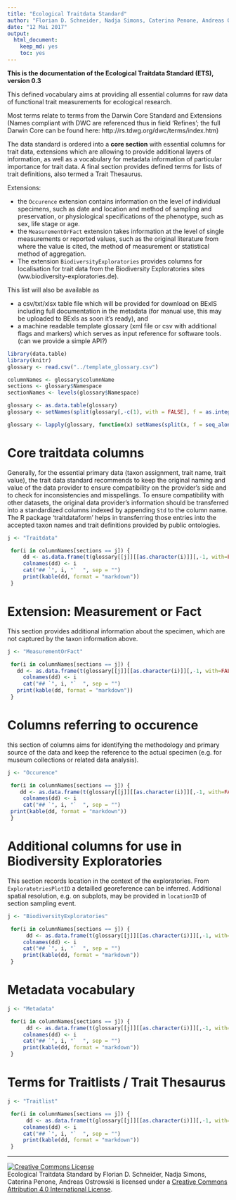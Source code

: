 ```yaml
---
title: "Ecological Traitdata Standard"
author: "Florian D. Schneider, Nadja Simons, Caterina Penone, Andreas Ostrowski"
date: "12 Mai 2017"
output: 
  html_document: 
    keep_md: yes
    toc: yes
---
```



**This is the documentation of the Ecological Traitdata Standard (ETS), version 0.3** 

This defined vocabulary aims at providing all essential columns for raw data of functional trait measurements for ecological research. 

Most terms relate to terms from the Darwin Core Standard and Extensions (Names compliant with DWC are referenced thus in field 'Refines'; the full Darwin Core can be found here: http://rs.tdwg.org/dwc/terms/index.htm)

The data standard is ordered into a **core section** with essential columns for trait data, extensions which are allowing to provide additional layers of information, as well as a vocabulary for metadata information of particular importance for trait data. A final section provides defined terms for lists of trait definitions, also termed a Trait Thesaurus. 

Extensions:

- the `Occurence` extension contains information on the level of individual specimens, such as date and location and method of sampling and preservation, or physiological specifications of the phenotype, such as sex, life stage or age. 
- the `MeasurementOrFact` extension takes information at the level of single measurements or reported values, such as the original literature from where the value is cited, the method of measurement or statistical method of aggregation. 
- The extension `BiodiversityExploratories` provides columns for localisation for trait data from the Biodiversity Exploratories sites (ww.biodiversity-exploratories.de). 


This list will also be available as 

- a csv/txt/xlsx table file which will be provided for download on BExIS including full documentation in the metadata (for manual use, this may be uploaded to BExIs as soon it's ready), and
- a machine readable template glossary (xml file or csv with additional flags and markers) which serves as input reference for software tools. (can we provide a simple API?) 

```r
library(data.table)
library(knitr)
glossary <- read.csv("../template_glossary.csv")

columnNames <- glossary$columnName
sections <- glossary$Namespace
sectionNames <- levels(glossary$Namespace)

glossary <- as.data.table(glossary)
glossary <- setNames(split(glossary[,-c(1), with = FALSE], f = as.integer(glossary$Namespace)), sectionNames)

glossary <- lapply(glossary, function(x) setNames(split(x, f = seq_along(x$columnName)), x$columnName))

```

# Core traitdata columns

Generally, for the essential primary data (taxon assignment, trait name, trait value), the trait data standard recommends to keep the original naming and value of the data provider to ensure compatibility on the provider's side and to check for inconsistencies and misspellings. To ensure compatibility with other datasets, the original data provider's information should be transferred into a standardized columns indexed by appending `Std` to the column name. 
The R package 'traitdataform' helps in transferring those entries into the accepted taxon names and trait definitions provided by public ontologies. 

```r

j <- "Traitdata"

 for(i in columnNames[sections == j]) {
     dd <- as.data.frame(t(glossary[[j]][[as.character(i)]][,-1, with=FALSE]))
     colnames(dd) <- i
     cat("## `", i, "`  ", sep = "")
     print(kable(dd, format = "markdown"))
 }

```


# Extension: Measurement or Fact 

This section provides additional information about the specimen, which are not captured by the taxon information above.  


```r

j <- "MeasurementOrFact"

 for(i in columnNames[sections == j]) {
   dd <- as.data.frame(t(glossary[[j]][[as.character(i)]][,-1, with=FALSE]))
     colnames(dd) <- i
     cat("## `", i, "`  ", sep = "")
   print(kable(dd, format = "markdown"))
 }

```


# Columns referring to occurence 

this section of columns aims for identifying the methodology and primary source of the data and keep the reference to the actual specimen (e.g. for museum collections or related data analysis). 

```r

j <- "Occurence"

 for(i in columnNames[sections == j]) {
    dd <- as.data.frame(t(glossary[[j]][[as.character(i)]][,-1, with=FALSE]))
     colnames(dd) <- i
     cat("## `", i, "`  ", sep = "")
 print(kable(dd, format = "markdown"))
 }

```

# Additional columns for use in Biodiversity Exploratories

This section records location in the context of the exploratories. From `ExploratotriesPlotID` a detailled georeference can be inferred. Additional spatial resolution, e.g. on subplots, may be provided in `locationID` of section sampling event. 

```r

j <- "BiodiversityExploratories"

 for(i in columnNames[sections == j]) {
      dd <- as.data.frame(t(glossary[[j]][[as.character(i)]][,-1, with=FALSE]))
     colnames(dd) <- i
     cat("## `", i, "`  ", sep = "")
     print(kable(dd, format = "markdown"))
 }

``` 

# Metadata vocabulary

```r

j <- "Metadata"

 for(i in columnNames[sections == j]) {
      dd <- as.data.frame(t(glossary[[j]][[as.character(i)]][,-1, with=FALSE]))
     colnames(dd) <- i
     cat("## `", i, "`  ", sep = "")
     print(kable(dd, format = "markdown"))
 }

```

# Terms for Traitlists / Trait Thesaurus

```r

j <- "Traitlist"

 for(i in columnNames[sections == j]) {
      dd <- as.data.frame(t(glossary[[j]][[as.character(i)]][,-1, with=FALSE]))
     colnames(dd) <- i
     cat("## `", i, "`  ", sep = "")
     print(kable(dd, format = "markdown"))
 }

```

----

<a rel="license" href="http://creativecommons.org/licenses/by/4.0/"><img alt="Creative Commons License" style="border-width:0" src="https://i.creativecommons.org/l/by/4.0/88x31.png" /></a><br /><span xmlns:dct="http://purl.org/dc/terms/" property="dct:title">Ecological Traitdata Standard </span> by <span xmlns:cc="http://creativecommons.org/ns#" property="cc:attributionName">Florian D. Schneider, Nadja Simons, Caterina Penone, Andreas Ostrowski</span> is licensed under a <a rel="license" href="http://creativecommons.org/licenses/by/4.0/">Creative Commons Attribution 4.0 International License</a>.
